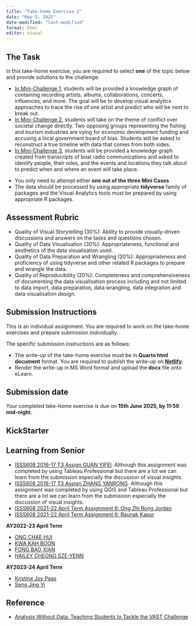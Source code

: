 ```yaml
---
title: "Take-home Exercise 2"
date: "May 5, 2025"
date-modified: "last-modified"
format: html
editor: visual
---
```


## The Task

In this take-home exercise, you are required to select **one** of the topic below and provide solutions to the challenge:

-   [In Mini-Challenge 1](https://vast-challenge.github.io/2025/MC1.html), students will be provided a knowledge graph of containing recording artists, albums, collaborations, concerts, influences, and more. The goal will be to develop visual analytics approaches to trace the rise of one artist and predict who will be next to break out.
-   [In Mini-Challenge 2](https://vast-challenge.github.io/2025/MC2.html), students will take on the theme of conflict over societal change directly. Two opposing groups representing the fishing and tourism industries are vying for economic development funding and accusing a local government board of bias. Students will be asked to reconstruct a true timeline with data that comes from both sides.
-   [In Mini-Challenge 3](https://vast-challenge.github.io/2025/MC3.html), students will be provided a knowledge graph created from transcripts of boat radio communications and asked to identify people, their roles, and the events and locations they talk about to predict when and where an event will take place.

::: callout-important
-   You only need to attempt either **one out of the three Mini Cases**
-   The data should be processed by using appropriate **tidyverse** family of packages and the Visual Analytics tools must be prepared by using appropriate R packages.
:::

## Assessment Rubric

-   Quality of Visual Storytelling (30%): Ability to provide visually-driven discussions and answers on the tasks and questions chosen.
-   Quality of Data Visualisation (30%): Appropriateness, functional and aesthetics of the data visualisation used.
-   Quality of Data Preparation and Wrangling (20%): Appropriateness and proficiency of using tidyverse and other related R packages to prepare and wrangle the data.
-   Quality of Reproducibility (20%): Completeness and comprehensiveness of documenting the data visualisation process including and not limited to data import, data preparation, data wrangling, data integration and data visualisation design.

## Submission Instructions

This is an individual assignment. You are required to work on the take-home exercises and prepare submission individually.

::: callout-important
The specific submission instructions are as follows:

-   The write-up of the take-home exercise must be in **Quarto html document** format. You are required to publish the write-up on [**Netlify**](https://www.netlify.com/).
-   Render the write-up in MS Word format and upload the **docx** file onto eLearn.
:::

## Submission date

Your completed take-home exercise is due on **15th June 2025, by 11:59 mid-night**.

## KickStarter

## Learning from Senior

-   [ISSS608 2016-17 T3 Assign GUAN YIFEI](https://wiki.smu.edu.sg/1617t3isss608g1/ISSS608_2016-17_T3_Assign_GUAN_YIFEI). Although this assignment was completed by using Tableau Professional but there are a lot we can learn from the submission especially the discussion of visual insights.
-   [ISSS608 2016-17 T3 Assign ZHANG YANRONG](https://wiki.smu.edu.sg/1617t3isss608g1/ISSS608_2016-17_T3_Assign_ZHANG_YANRONG). Although this assignment was completed by using QGIS and Tableau Professional but there are a lot we can learn from the submission especially the discussion of visual insights.
-   [ISSS608 2021-22 April Term Assignment 6: Ong Zhi Rong Jordan](https://isss608-jordan-va.netlify.app/th_ex6/th_ex6.html)
-   [ISSS608 2021-22 April Term Assignment 6: Raunak Kapur](https://isss608-raunakkapur.netlify.app/th_ex/the6)

**AY2022-23 April Term**

-   [ONG CHAE HUI](https://smu-isss608-vaa.netlify.app/take-home_ex/take-home_ex03/take-home_ex03#overview)
-   [KWA KAH BOON](https://cosmic-boon.netlify.app/take-home_ex/take-home_ex03/take-home_ex3)
-   [FONG BAO XIAN](https://fongbx-isss608-visual-analytics.netlify.app/take-home%20ex/take-home_ex03/take-home_ex03)
-   [HAILEY CHEONG SZE-YENN](https://isss608-ay2023-haileycsy.netlify.app/take-home_ex/take-home_ex03/take-home_ex03)

**AY2023-24 April Term**

-   [Kristine Joy Paas](https://isss608-kjcpaas.netlify.app/take-home_exs/ex3/take-home_ex3)
-   [Seng Jing Yi](https://jingyi-vaa.netlify.app/take-home_ex/take-home_ex03/take-home_ex03_eda)

## Reference

-   [Analysis Without Data: Teaching Students to Tackle the VAST Challenge](https://par.nsf.gov/servlets/purl/10394301)
